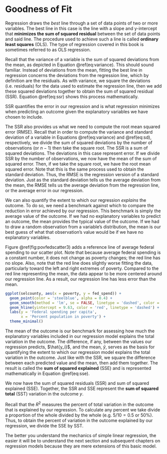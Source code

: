 # Goodness of Fit {#appendixB}

Regression draws the *best* line through a set of data points of two or more variables. The best line in this case is the line with a slope and y-intercept that **minimizes the sum of squared residual** between the set of data points and said line. The procedure used to achieve such a line is called **ordinary least squares** (OLS). The type of regression covered in this book is sometimes referred to as OLS regression.

Recall that the variance of a variable is the sum of squared deviations from the mean, as depicted in Equation \@ref(eq:variance). This should sound familiar. Instead of deviations from the mean, fitting the best line in regression concerns the deviations from the regression line, which by definition are the residuals. As with variance, we square the deviations (i.e. residuals) for the data used to estimate the regression line, then we add these squared deviations together to obtain the sum of squared residual (SSR). Equation \@ref(eq:ssr) shows this process mathematically.

\begin{equation}
SSR=\sum _{i=1}^{n}(y_{i}-\hat{y})^2= (y_{1}-\hat{y})^2+(y_{2}-\hat{y})^2+\cdots +(y_{n}-\hat{y})^2
(\#eq:ssr)
\end{equation}

SSR quantifies the error in our regression and is what regression minimizes when predicting an outcome given the explanatory variables we have chosen to include.

The SSR also provides us what we need to compute the root mean squared error (RMSE). Recall that in order to compute the variance and standard deviation of a variable in Equations \@ref(eq:variance) and \@ref(eq:sd), respectively, we divide the sum of squared deviations by the number of observations (or $n-1$) then take the square root. The SSR is a sum of squared deviations. The deviations in this case represent error. If we divide SSR by the number of observations, we now have the mean of the sum of squared error. Then, if we take the square root, we have the root mean squared error. Note that this is the same process used to obtain the standard deviation. Thus, the RMSE is the regression version of a standard deviation. Just as the standard deviation tells us the average deviation from the mean, the RMSE tells us the average deviation from the regression line, or the average error in our regression.

We can also quantify the extent to which our regression *explains* the outcome. To do so, we need a benchmark against which to compare the reduction in error achieved by our regression. This benchmark is simply the average value of the outcome. If we had no explanatory variables to predict an outcome, the mean provides the typical value of the outcome. If we had to draw a random observation from a variable's distribution, the mean is our best guess of what that observation's value would be if we have no explanatory variables.

Figure \@ref(fig:povfedscatter3) adds a reference line of average federal spending to our scatter plot. Note that because average federal spending is a constant number, it does not change as poverty changes; the red line has no slope. Also, note that the red line does slightly worse fitting the data, particularly toward the left and right extremes of poverty. Compared to the red line representing the mean, the data appear to be more centered around our regression line. As a result, our regression line has less error than the mean.

```r
ggplot(selcounty, aes(x = poverty, y = fed_spend)) +
  geom_point(color = 'steelblue', alpha = 0.4) +
  geom_smooth(method = 'lm', se = FALSE, linetype = 'dashed', color = 'black') +
  geom_hline(yintercept = 9.63, color = 'red', linetype = 'dashed') +
  labs(y = 'Federal spending per capita',
       x = 'Percent population in poverty') +
  theme_minimal()
```

The mean of the outcome is our benchmark for assessing how much the explanatory variables included in our regression model explains the total variation in the outcome. The difference, if any, between the values our regression predicts, $\hat{y_i}$, and the mean, $\bar{y}$, serves as the basis for quantifying the extent to which our regression model explains the total variation in the outcome. Just like with the SSR, we square the difference between each predicted value and the mean, then add them together. The result is called the **sum of squared explained** (SSE) and is represented mathematically in Equation \@ref(eq:sse).

\begin{equation}
SSE=\sum _{i=1}^{n}(\hat{y}_{i}-\bar{y})^2= (\hat{y}_{1}-\bar{y})^2+(\hat{y}_{2}-\bar{y})^2+\cdots +(\hat{y}_{n}-\bar{y})^2
(\#eq:sse)
\end{equation}

We now have the sum of squared residuals (SSR) and sum of squared explained (SSE). Together, the SSR and SSE represent the **sum of squared total** (SST) variation in the outcome $y$.

\begin{equation}
SST = SSR + SSE
(\#eq:sst)
\end{equation}

Recall that the $R^2$ measures the percent of total variation in the outcome that is explained by our regression. To calculate any percent we take divide a proportion of the whole divided by the whole (e.g. $5/10 = 0.5$ or 50%). Thus, to obtain the percent of variation in the outcome explained by our regression, we divide the SSE by SST.

\begin{equation}
R^2 = {\frac{SSE}{SST}}
(\#eq:r2)
\end{equation}

The better you understand the mechanics of simple linear regression, the easier it will be to understand the next section and subsequent chapters on regression models because they are mere extensions of this basic model.